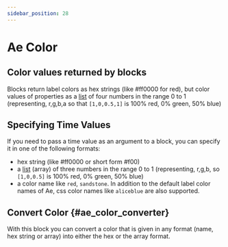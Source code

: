 ```yaml
---
sidebar_position: 28
---
```



# Ae Color

## Color values returned by blocks

Blocks return label colors as hex strings (like #ff0000 for red), but color values of properties as a [list](lists.mdx) of four numbers in the range 0 to 1 (representing, r,g,b,a so that `[1,0,0.5,1]` is 100% red, 0% green, 50% blue)

## Specifying Time Values

If you need to pass a time value as an argument to a block, you can specify it in one of the following formats:

- hex string (like #ff0000 or short form #f00)
-  a [list](lists.mdx) (array) of three numbers in the range 0 to 1 (representing, r,g,b, so `[1,0,0.5]` is 100% red, 0% green, 50% blue)
- a color name like `red`, `sandstone`. In addition to the default label color names of Ae, css color names like `aliceblue` are also supported. 

## Convert Color {#ae_color_converter}

<RetinaImg src="/img/blockScreenshots/AeColor/ae_color_converter.png" alt="Block ae_color_converter"/>

With this block you can convert a color that is given in any format (name, hex string or array) into either the hex or the array format.



